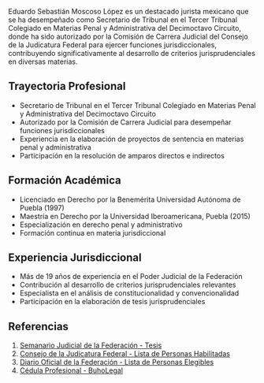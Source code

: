 Eduardo Sebastián Moscoso López es un destacado jurista mexicano que se ha desempeñado como Secretario de Tribunal en el Tercer Tribunal Colegiado en Materias Penal y Administrativa del Decimoctavo Circuito, donde ha sido autorizado por la Comisión de Carrera Judicial del Consejo de la Judicatura Federal para ejercer funciones jurisdiccionales, contribuyendo significativamente al desarrollo de criterios jurisprudenciales en diversas materias.

## Trayectoria Profesional

- Secretario de Tribunal en el Tercer Tribunal Colegiado en Materias Penal y Administrativa del Decimoctavo Circuito
- Autorizado por la Comisión de Carrera Judicial para desempeñar funciones jurisdiccionales
- Experiencia en la elaboración de proyectos de sentencia en materias penal y administrativa
- Participación en la resolución de amparos directos e indirectos

## Formación Académica

- Licenciado en Derecho por la Benemérita Universidad Autónoma de Puebla (1997)
- Maestría en Derecho por la Universidad Iberoamericana, Puebla (2015)
- Especialización en derecho penal y administrativo
- Formación continua en materia jurisdiccional

## Experiencia Jurisdiccional

- Más de 19 años de experiencia en el Poder Judicial de la Federación
- Contribución al desarrollo de criterios jurisprudenciales relevantes
- Especialista en el análisis de constitucionalidad y convencionalidad
- Participación en la elaboración de tesis jurisprudenciales

## Referencias

1. [Semanario Judicial de la Federación - Tesis](https://sjfsemanal.scjn.gob.mx/detalle/tesis/2028310)
2. [Consejo de la Judicatura Federal - Lista de Personas Habilitadas](https://www.cjf.gob.mx/resources/index/infoRelevante/2024/pdf/Lista_SEADSC-21102024.pdf)
3. [Diario Oficial de la Federación - Lista de Personas Elegibles](https://dof.gob.mx/nota_detalle.php?codigo=5745287&fecha=15/12/2024)
4. [Cédula Profesional - BuhoLegal](https://www.buholegal.com/2583107/)
